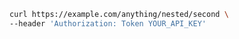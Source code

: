 ```bash showLineNumbers copy filename="Nested Second Get usage example"
curl https://example.com/anything/nested/second \
--header 'Authorization: Token YOUR_API_KEY'
```
